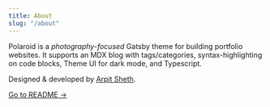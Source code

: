 ```yaml
---
title: About
slug: "/about"
---
```


Polaroid is a _photography-focused_ Gatsby theme for building portfolio websites. It supports an MDX blog with tags/categories, syntax-highlighting on code blocks, Theme UI for dark mode, and Typescript.

Designed & developed by [Arpit Sheth](https://arpitsheth.com).

[Go to README →](/readme)
